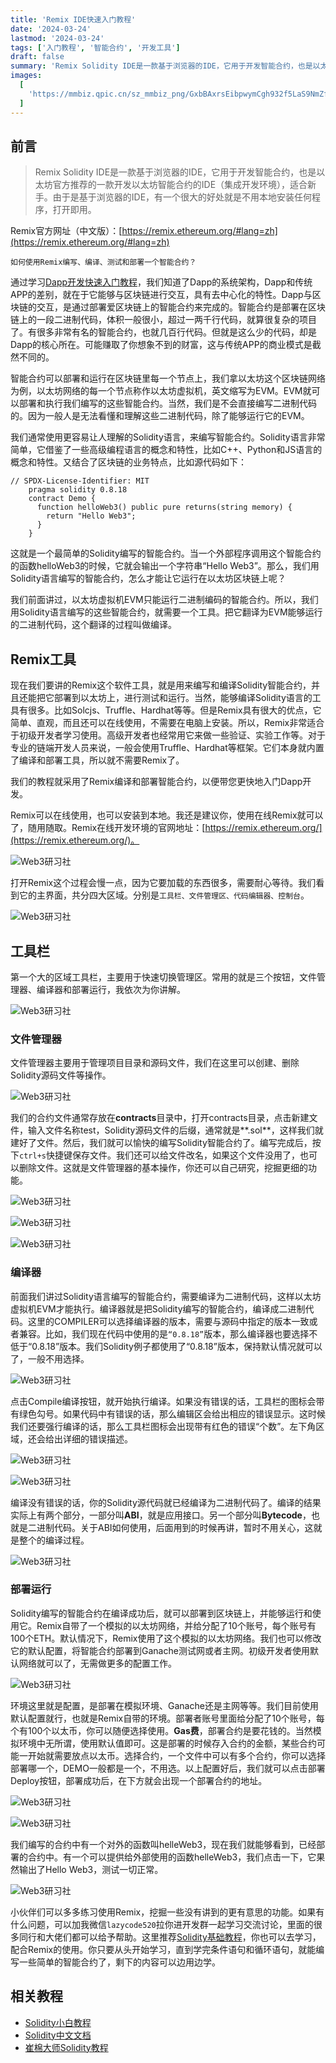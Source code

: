 ```yaml
---
title: 'Remix IDE快速入门教程'
date: '2024-03-24'
lastmod: '2024-03-24'
tags: ['入门教程', '智能合约', '开发工具']
draft: false
summary: 'Remix Solidity IDE是一款基于浏览器的IDE，它用于开发智能合约，也是以太坊官方推荐的一款开发以太坊智能合约的IDE（集成开发环境），适合新手。'
images:
  [
    'https://mmbiz.qpic.cn/sz_mmbiz_png/GxbBAxrsEibpwymCgh932f5LaS9NmZfFWQmuxWVg2FOqfInpv2O9QYluexb334GS6ZDiaC9h0ErVucbsccPjKP5w/640?wx_fmt=png&amp;from=appmsg',
  ]
---
```


<TOCInline toc={props.toc} exclude="Introduction" />

## 前言

> Remix Solidity IDE是一款基于浏览器的IDE，它用于开发智能合约，也是以太坊官方推荐的一款开发以太坊智能合约的IDE（集成开发环境），适合新手。由于是基于浏览器的IDE，有一个很大的好处就是不用本地安装任何程序，打开即用。

Remix官方网址（中文版）：[https://remix.ethereum.org/#lang=zh](https://remix.ethereum.org/#lang=zh)

`如何使用Remix编写、编译、测试和部署一个智能合约？`

通过学习[Dapp开发快速入门教程](/blog/induction-tutorial/dapp-dev-learn-course)，我们知道了Dapp的系统架构，Dapp和传统APP的差别，就在于它能够与区块链进行交互，具有去中心化的特性。Dapp与区块链的交互，是通过部署爱区块链上的智能合约来完成的。智能合约是部署在区块链上的一段二进制代码，体积一般很小，超过一两千行代码，就算很复杂的项目了。有很多非常有名的智能合约，也就几百行代码。但就是这么少的代码，却是Dapp的核心所在。可能赚取了你想象不到的财富，这与传统APP的商业模式是截然不同的。

智能合约可以部署和运行在区块链里每一个节点上，我们拿以太坊这个区块链网络为例，以太坊网络的每一个节点称作以太坊虚拟机，英文缩写为EVM。EVM就可以部署和执行我们编写的这些智能合约。当然，我们是不会直接编写二进制代码的。因为一般人是无法看懂和理解这些二进制代码，除了能够运行它的EVM。

我们通常使用更容易让人理解的Solidity语言，来编写智能合约。Solidity语言非常简单，它借鉴了一些高级编程语言的概念和特性，比如C++、Python和JS语言的概念和特性。又结合了区块链的业务特点，比如源代码如下：

```solidity
// SPDX-License-Identifier: MIT
    pragma solidity 0.8.18
    contract Demo {
      function helloWeb3() public pure returns(string memory) {
        return "Hello Web3";
      }
    }
```

这就是一个最简单的Solidity编写的智能合约。当一个外部程序调用这个智能合约的函数helloWeb3的时候，它就会输出一个字符串“Hello Web3”。那么，我们用Solidity语言编写的智能合约，怎么才能让它运行在以太坊区块链上呢？

我们前面讲过，以太坊虚拟机EVM只能运行二进制编码的智能合约。所以，我们用Solidity语言编写的这些智能合约，就需要一个工具。把它翻译为EVM能够运行的二进制代码，这个翻译的过程叫做编译。

## Remix工具

现在我们要讲的Remix这个软件工具，就是用来编写和编译Solidity智能合约，并且还能把它部署到以太坊上，进行测试和运行。当然，能够编译Solidity语言的工具有很多。比如Solcjs、Truffle、Hardhat等等。但是Remix具有很大的优点，它简单、直观，而且还可以在线使用，不需要在电脑上安装。所以，Remix非常适合于初级开发者学习使用。高级开发者也经常用它来做一些验证、实验工作等。对于专业的链端开发人员来说，一般会使用Truffle、Hardhat等框架。它们本身就内置了编译和部署工具，所以就不需要Remix了。

我们的教程就采用了Remix编译和部署智能合约，以便带您更快地入门Dapp开发。

Remix可以在线使用，也可以安装到本地。我还是建议你，使用在线Remix就可以了，随用随取。Remix在线开发环境的官网地址：[https://remix.ethereum.org/](https://remix.ethereum.org/)。

![Web3研习社](https://s1.imagehub.cc/images/2024/03/22/b59ff1bb0d7dafe3928b5580156fa6b7.jpeg)

打开Remix这个过程会慢一点，因为它要加载的东西很多，需要耐心等待。我们看到它的主界面，共分四大区域。分别是`工具栏、文件管理区、代码编辑器、控制台`。

![Web3研习社](https://s1.imagehub.cc/images/2024/03/22/5c55d129caa70e5219f15ed222c211ac.png)

## 工具栏

第一个大的区域工具栏，主要用于快速切换管理区。常用的就是三个按钮，文件管理器、编译器和部署运行，我依次为你讲解。

![Web3研习社](https://s1.imagehub.cc/images/2024/03/22/baa37654558e0ea4c259c2fa00382194.png)

### 文件管理器

文件管理器主要用于管理项目目录和源码文件，我们在这里可以创建、删除Solidity源码文件等操作。

![Web3研习社](https://s1.imagehub.cc/images/2024/03/22/c60b1f8af57e654ee2caf92b88694af5.png)

我们的合约文件通常存放在**contracts**目录中，打开contracts目录，点击新建文件，输入文件名称test，Solidity源码文件的后缀，通常就是**.sol**，这样我们就建好了文件。然后，我们就可以愉快的编写Solidity智能合约了。编写完成后，按下`ctrl+s`快捷键保存文件。我们还可以给文件改名，如果这个文件没用了，也可以删除文件。这就是文件管理器的基本操作，你还可以自己研究，挖掘更细的功能。

![Web3研习社](https://s1.imagehub.cc/images/2024/03/22/2d9ff93679cf6873ae47d6c07e1b6b74.png)

![Web3研习社](https://s1.imagehub.cc/images/2024/03/22/bc8d5932575c81d4e87381fdfc7757c8.png)

![Web3研习社](https://s1.imagehub.cc/images/2024/03/22/63c608275a7cf55a4b34e216ee3b5f7e.png)

### 编译器

前面我们讲过Solidity语言编写的智能合约，需要编译为二进制代码，这样以太坊虚拟机EVM才能执行。编译器就是把Solidity编写的智能合约，编译成二进制代码。这里的COMPILER可以选择编译器的版本，需要与源码中指定的版本一致或者兼容。比如，我们现在代码中使用的是`“0.8.18”`版本，那么编译器也要选择不低于“0.8.18”版本。我们Solidity例子都使用了“0.8.18”版本，保持默认情况就可以了，一般不用选择。

![Web3研习社](https://s1.imagehub.cc/images/2024/03/22/f85b7be9f70fe798b95220afb137168d.png)

点击Compile编译按钮，就开始执行编译。如果没有错误的话，工具栏的图标会带有绿色勾号。如果代码中有错误的话，那么编辑区会给出相应的错误显示。这时候我们还要强行编译的话，那么工具栏图标会出现带有红色的错误“个数”。左下角区域，还会给出详细的错误描述。

![Web3研习社](https://s1.imagehub.cc/images/2024/03/22/1a922bb39df9d371e2566a5d8d619b59.png)

![Web3研习社](https://s1.imagehub.cc/images/2024/03/22/2e96022a568319822b124ec604182281.png)

编译没有错误的话，你的Solidity源代码就已经编译为二进制代码了。编译的结果实际上有两个部分，一部分叫**ABI**，就是应用接口。另一个部分叫**Bytecode**，也就是二进制代码。关于ABI如何使用，后面用到的时候再讲，暂时不用关心，这就是整个的编译过程。

![Web3研习社](https://s1.imagehub.cc/images/2024/03/22/039ec58e66fea4f4e721ca8c2a7e8d35.png)

### 部署运行

Solidity编写的智能合约在编译成功后，就可以部署到区块链上，并能够运行和使用它。Remix自带了一个模拟的以太坊网络，并给分配了10个账号，每个账号有100个ETH。默认情况下，Remix使用了这个模拟的以太坊网络。我们也可以修改它的默认配置，将智能合约部署到Ganache测试网或者主网。初级开发者使用默认网络就可以了，无需做更多的配置工作。

![Web3研习社](https://s1.imagehub.cc/images/2024/03/22/7759eb815d6abb428933006794ed2312.png)

环境这里就是配置，是部署在模拟环境、Ganache还是主网等等。我们目前使用默认配置就行，也就是Remix自带的环境。部署者账号里面给分配了10个账号，每个有100个以太币，你可以随便选择使用。**Gas费**，部署合约是要花钱的。当然模拟环境中无所谓，使用默认值即可。这是部署的时候存入合约的金额，某些合约可能一开始就需要放点以太币。选择合约，一个文件中可以有多个合约，你可以选择部署哪一个，DEMO一般都是一个，不用选。以上配置好后，我们就可以点击部署Deploy按钮，部署成功后，在下方就会出现一个部署合约的地址。

![Web3研习社](https://s1.imagehub.cc/images/2024/03/22/029239b7285bdc6f19a00a24091b870c.png)

![Web3研习社](https://s1.imagehub.cc/images/2024/03/22/3e8b2284c2660b8708fd80ea05492ea5.png)

我们编写的合约中有一个对外的函数叫helleWeb3，现在我们就能够看到，已经部署的合约中。有一个可以提供给外部使用的函数helleWeb3，我们点击一下，它果然输出了Hello Web3，测试一切正常。

![Web3研习社](https://s1.imagehub.cc/images/2024/03/22/2fcec9cd7536bcf37c0a5800f52332d4.png)

小伙伴们可以多多练习使用Remix，挖掘一些没有讲到的更有意思的功能。如果有什么问题，可以加我微信`lazycode520`拉你进开发群一起学习交流讨论，里面的很多同行和大佬们都可以给予帮助。这里推荐[Solidity基础教程](https://www.wtf.academy/docs/solidity-101/)，你也可以去学习，配合Remix的使用。你只要从头开始学习，直到学完条件语句和循环语句，就能编写一些简单的智能合约了，剩下的内容可以边用边学。

## 相关教程

- [Solidity小白教程](https://github.com/AmazingAng/WTF-Solidity)
- [Solidity中文文档](https://solidity-cn.readthedocs.io/zh/develop/introduction-to-smart-contracts.html)
- [崔棉大师Solidity教程](https://space.bilibili.com/286084162/channel/collectiondetail?sid=296410&ctype=0)
